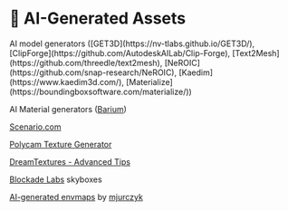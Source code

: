 
# 🦾 AI-Generated Assets

<Todo>
AI model generators ([GET3D](https://nv-tlabs.github.io/GET3D/), [ClipForge](https://github.com/AutodeskAILab/Clip-Forge), [Text2Mesh](https://github.com/threedle/text2mesh), [NeROIC](https://github.com/snap-research/NeROIC), [Kaedim](https://www.kaedim3d.com/), [Materialize](https://boundingboxsoftware.com/materialize/))

AI Material generators ([Barium](https://barium.ai/))

[Scenario.com](https://www.scenario.com)

[Polycam Texture Generator](https://poly.cam/material-generator)

[DreamTextures - Advanced Tips](https://hubs.mozilla.com/labs/dreamtextures-advanced-tips/)

[Blockade Labs](https://skybox.blockadelabs.com/) skyboxes

[AI-generated envmaps](https://env-ai.vercel.app/) by [mjurczyk](https://twitter.com/thefrontendcat)

</Todo>
